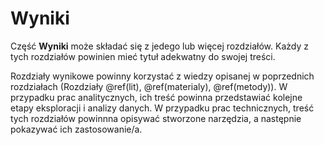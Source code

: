 # Wyniki {#wyniki}

Część **Wyniki** może składać się z jedego lub więcej rozdziałów. 
Każdy z tych rozdziałów powinien mieć tytuł adekwatny do swojej treści.

Rozdziały wynikowe powinny korzystać z wiedzy opisanej w poprzednich rozdziałach (Rozdziały \@ref(lit), \@ref(materialy), \@ref(metody)).
W przypadku prac analitycznych, ich treść powinna przedstawiać kolejne etapy eksploracji i analizy danych.
W przypadku prac technicznych, treść tych rozdziałów powinnna opisywać stworzone narzędzia, a następnie pokazywać ich zastosowanie/a.
